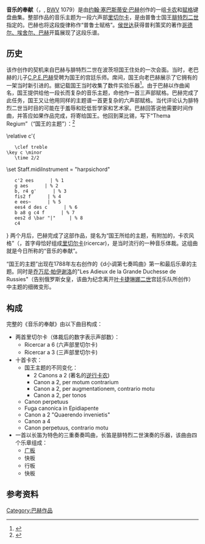 {{NoteTA
|G1 = Music}}
'''音乐的奉献'''（{{lang-de|'''Musikalisches Opfer'''}}，{{lang-en|The Musical Offering}},  [[BWV|BWV]] 1079）是由[[约翰·塞巴斯蒂安·巴赫|约翰·塞巴斯蒂安·巴赫]]创作的一组[[卡农|卡农]]和[[赋格|赋格]]键盘曲集。整部作品的音乐主题为一段六声部[[里切尔卡|里切尔卡]]，是由普鲁士国王[[腓特烈二世_(普鲁士)|腓特烈二世]]指定的。巴赫也将这段旋律称作“普鲁士赋格”。[[侯世达|侯世达]]获得普利策奖的著作[[哥德尔、埃舍尔、巴赫|哥德尔、埃舍尔、巴赫]]开篇展现了这段乐谱。

==历史==
该作创作的契机来自巴赫与腓特烈二世在{{日期|1747|5|7}}波茨坦国王住处的一次会面。当时，老巴赫的儿子[[卡尔·菲利普·埃马努埃尔·巴赫|C.P.E.巴赫]]受聘为国王的宫廷乐师。席间，国王向老巴赫展示了它拥有的一架当时新引进的{{en-link|Fortepiano|Fortepiano|早期钢琴}}。据记载国王当时收集了数件实验乐器<ref name="newbachreader">{{cite book
  | last = David
  | first = Hans T.
  |author2=Arthur Mendel |author3=Christoph Wolff
   | title = The New Bach Reader
  | publisher = W. W. Norton & Company
  | year = 1999
  | pages = 224
  | isbn = 0-393-31956-3
}}</ref>。由于巴赫以作曲闻名，国王提供给他一段长而复杂的音乐主题，命他作一首三声部赋格。巴赫完成了此任务，国王又让他用同样的主题谱一首更复杂的六声部赋格。当代评论认为腓特烈二世当时目的可能在于羞辱和贬低哲学家和艺术家。巴赫回答说他需要时间作曲，并答应如果作品完成，将寄给国王。他回到莱比锡，写下“Thema Regium”（“国王的主题”）：<ref name="OESP">{{cite book
  | last = Gaines
  | first = James R.
  | title = Evening in the Palace of Reason: Bach meets Frederick the Great in the Age of Enlightenment
  | publisher = Harper Perennial
  | year = 2006
  | pages = 9–11
  | isbn = 978-0-00-715392-3
}}</ref>

<score vorbis="1">\relative c'{
    \clef treble
 \key c \minor
    \time 2/2
\set Staff.midiInstrument = "harpsichord"
    c'2 ees      | % 1
    g aes      | % 2
    b, r4 g'      | % 3
    fis2 f      | % 4
    e ees~      | % 5
    ees4 d des c      | % 6
    b a8 g c4 f      | % 7
    ees2 d \bar "|"     | % 8
    c4
}</score>
两个月后，巴赫完成了这部作品，提名为“国王所给的主题，有附加的，卡农风格”（{{lang-la|"Regis Iussu Cantio Et Reliqua Canonica Arte Resoluta"}}，首字母恰好组成[[里切尔卡|里切尔卡]](ricercar)，是当时流行的一种音乐体裁。这组曲就是今日所称的“音乐的奉献”。

“国王的主题”出现在1788年左右{{en-link|弗里德里希·威廉·卢斯特|Friedrich_Wilhelm_Rust}}创作的《d小调第七奏鸣曲》第一和最后乐章的主题。同时是[[乔万尼·帕伊谢洛|乔万尼·帕伊谢洛]]的"Les Adieux de la Grande Duchesse de Russies"（告别俄罗斯女皇，该曲为纪念离开[[叶卡捷琳娜二世|叶卡捷琳娜二世]]宫廷乐队所创作）中主题的细微变形。
==构成==
完整的《音乐的奉献》由以下曲目构成：
{{Listen|type=music|filename=Disques pro musica-pm107-7001.ogg|title=Trio Sonata : 1st part: Largo (3:53)
|filename2=Disques pro musica-pm107-7002.ogg|title2=Trio Sonata : 2nd part: Allegro (4:12)
|filename3=Disques pro musica-pm108-7003.ogg|title3=Trio Sonata : 3d part: Allegro (fin), Andante (4:46)
|filename4=Disques pro musica-pm108-7004.ogg|title4=Trio Sonata : 4th part: Allegro (3:11)|description4=Recorded in 1930, in [[Paris|Paris]]}}
*两首里切尔卡（体裁后的数字表示声部数）：
** Ricercar a 6 (六声部里切尔卡)
** Ricercar a 3 (三声部里切尔卡)
*十首卡农：
**国王主题的不同变化：
***2 Canons a 2 (著名的[[逆行卡农|逆行卡农]])
***Canon a 2, per motum contrarium
***Canon a 2, per augmentationem, contrario motu
***Canon a 2, per tonos
**Canon perpetuus
**Fuga canonica in Epidiapente
**Canon a 2 "Quaerendo invenietis"
**Canon a 4
**Canon perpetuus, contrario motu
*一首以长笛为特色的三重奏奏鸣曲，长笛是腓特烈二世演奏的乐器，该曲由四个乐章组成：
** [[速度_(音樂)#基本速度标记|广板]]
** 快板
**行板
**快板
==参考资料==
{{reflist}}

[[Category:巴赫作品|Category:巴赫作品]]